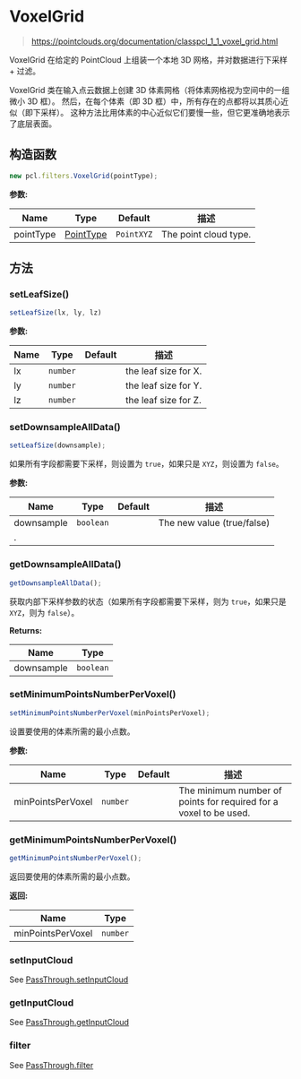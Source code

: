 # VoxelGrid

> https://pointclouds.org/documentation/classpcl_1_1_voxel_grid.html

VoxelGrid 在给定的 PointCloud 上组装一个本地 3D 网格，并对数据进行下采样 + 过滤。

VoxelGrid 类在输入点云数据上创建 3D 体素网格（将体素网格视为空间中的一组微小 3D 框）。 然后，在每个体素（即 3D 框）中，所有存在的点都将以其质心近似（即下采样）。 这种方法比用体素的中心近似它们要慢一些，但它更准确地表示了底层表面。

## 构造函数

```ts
new pcl.filters.VoxelGrid(pointType);
```

**参数:**

| Name      | Type                                              | Default    | 描述                  |
| --------- | ------------------------------------------------- | ---------- | --------------------- |
| pointType | [PointType](/docs/api/basic-structures#pointtype) | `PointXYZ` | The point cloud type. |

## 方法

### setLeafSize()

```ts
setLeafSize(lx, ly, lz)
```

**参数:**

| Name | Type     | Default | 描述                 |
| ---- | -------- | ------- | -------------------- |
| lx   | `number` |         | the leaf size for X. |
| ly   | `number` |         | the leaf size for Y. |
| lz   | `number` |         | the leaf size for Z. |

### setDownsampleAllData()

```ts
setLeafSize(downsample);
```

如果所有字段都需要下采样，则设置为 `true`，如果只是 `XYZ`，则设置为 `false`。

**参数:**

| Name       | Type      | Default | 描述                       |
| ---------- | --------- | ------- | -------------------------- |
| downsample | `boolean` |         | The new value (true/false) |
| .          |

### getDownsampleAllData()

```ts
getDownsampleAllData();
```

获取内部下采样参数的状态（如果所有字段都需要下采样，则为 `true`，如果只是 `XYZ`，则为 `false`）。

**Returns:**

| Name       | Type      |
| ---------- | --------- |
| downsample | `boolean` |

### setMinimumPointsNumberPerVoxel()

```ts
setMinimumPointsNumberPerVoxel(minPointsPerVoxel);
```

设置要使用的体素所需的最小点数。

**参数:**

| Name              | Type     | Default | 描述                                                              |
| ----------------- | -------- | ------- | ----------------------------------------------------------------- |
| minPointsPerVoxel | `number` |         | The minimum number of points for required for a voxel to be used. |

### getMinimumPointsNumberPerVoxel()

```ts
getMinimumPointsNumberPerVoxel();
```

返回要使用的体素所需的最小点数。

**返回:**

| Name              | Type     |
| ----------------- | -------- |
| minPointsPerVoxel | `number` |

### setInputCloud

See [PassThrough.setInputCloud](/docs/api/filters/pass-through#setinputcloud)

### getInputCloud

See [PassThrough.getInputCloud](/docs/api/filters/pass-through#getinputcloud)

### filter

See [PassThrough.filter](/docs/api/filters/pass-through#filter)
